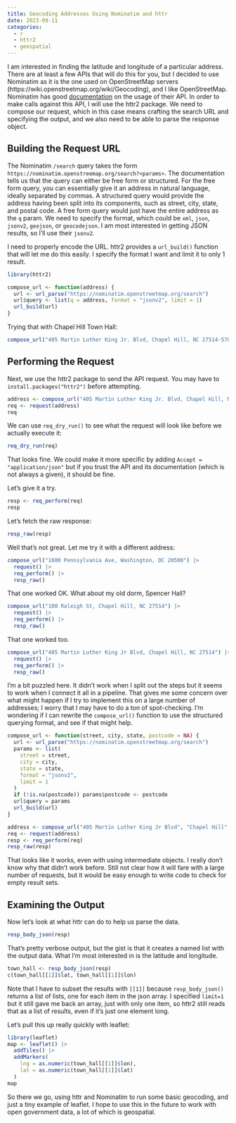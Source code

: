 ```yaml
---
title: Geocoding Addresses Using Nominatim and httr
date: 2023-09-11
categories:
  - r
  - httr2
  - geospatial
---
```


I am interested in finding the latitude and longitude of a particular address. There are at least a few APIs that will do this for you, but I decided to use Nominatim as it is the one used on OpenStreetMap servers (https://wiki.openstreetmap.org/wiki/Geocoding), and I like OpenStreetMap. Nominatim has good [documentation](https://nominatim.org/release-docs/develop/api/Overview/) on the usage of their API. In order to make calls against this API, I will use the httr2 package. We need to compose our request, which in this case means crafting the search URL and specifying the output, and we also need to be able to parse the response object.

## Building the Request URL

The Nominatim `/search` query takes the form `https://nominatim.openstreemap.org/search?<params>`. The documentation tells us that the query can either be free form or structured. For the free form query, you can essentially give it an address in natural language, ideally separated by commas. A structured query would provide the address having been split into its components, such as street, city, state, and postal code. A free form query would just have the entire address as the `q` param. We need to specify the format, which could be `xml`, `json`, `jsonv2`, `geojson`, or `geocodejson`. I am most interested in getting JSON results, so I'll use their `jsonv2`.

I need to properly encode the URL. httr2 provides a `url_build()` function that will let me do this easily. I specify the format I want and limit it to only 1 result.

```r
library(httr2)

compose_url <- function(address) {
  url <- url_parse("https://nominatim.openstreetmap.org/search")
  url$query <- list(q = address, format = "jsonv2", limit = 1)
  url_build(url)
}
```

Trying that with Chapel Hill Town Hall:

```r
compose_url("405 Martin Luther King Jr. Blvd, Chapel Hill, NC 27514-5705")
```

## Performing the Request 
Next, we use the httr2 package to send the API request. You may have to `install.packages("httr2")` before attempting.

```r
address <- compose_url("405 Martin Luther King Jr. Blvd, Chapel Hill, NC 27514-5705")
req <- request(address)
req
```
We can use `req_dry_run()` to see what the request will look like before we actually execute it:

```r
req_dry_run(req)
```

That looks fine. We could make it more specific by adding `Accept = "application/json"` but if you trust the API and its documentation (which is not always a given), it should be fine.

Let's give it a try.

```r
resp <- req_perform(req)
resp
```
Let's fetch the raw response:

```r
resp_raw(resp)
```

Well that's not great. Let me try it with a different address:
```r
compose_url("1600 Pennsylvania Ave, Washington, DC 20500") |> 
  request() |> 
  req_perform() |> 
  resp_raw()
```

That one worked OK. What about my old dorm, Spencer Hall?

```r
compose_url("100 Raleigh St, Chapel Hill, NC 27514") |> 
  request() |> 
  req_perform() |> 
  resp_raw()
```

That one worked too.

```r
compose_url("405 Martin Luther King Jr Blvd, Chapel Hill, NC 27514") |> 
  request() |> 
  req_perform() |> 
  resp_raw()
```

I'm a bit puzzled here. It didn't work when I split out the steps but it seems to work when I connect it all in a pipeline. That gives me some concern over what might happen if I try to implement this on a large number of addresses; I worry that I may have to do a ton of spot-checking. I'm wondering if I can rewrite the `compose_url()` function to use the structured querying format, and see if that might help.

```r
compose_url <- function(street, city, state, postcode = NA) {
  url <- url_parse("https://nominatim.openstreetmap.org/search")
  params <- list(
    street = street, 
    city = city, 
    state = state,
    format = "jsonv2",
    limit = 1
  )
  if (!is.na(postcode)) params$postcode <- postcode
  url$query = params
  url_build(url)
}

address <- compose_url("405 Martin Luther King Jr Blvd", "Chapel Hill", "NC", 27514)
req <- request(address)
resp <- req_perform(req)
resp_raw(resp)
```
That looks like it works, even with using intermediate objects. I really don't know why that didn't work before. Still not clear how it will fare with a large number of requests, but it would be easy enough to write code to check for empty result sets.

## Examining the Output
 
Now let's look at what httr can do to help us parse the data.

```r
resp_body_json(resp)
```
That's pretty verbose output, but the gist is that it creates a named list with the output data. What I'm most interested in is the latitude and longitude.

```r
town_hall <- resp_body_json(resp)
c(town_hall[[1]]$lat, town_hall[[1]]$lon)
```
Note that I have to subset the results with `[[1]]` because `resp_body_json()` returns a list of lists, one for each item in the json array. I specified `limit=1` but it still gave me back an array, just with only one item, so httr2 still reads that as a list of results, even if it's just one element long.

Let's pull this up really quickly with leaflet:

```r
library(leaflet)
map <- leaflet() |> 
  addTiles() |> 
  addMarkers(
    lng = as.numeric(town_hall[[1]]$lon),
    lat = as.numeric(town_hall[[1]]$lat)
  )
map
```


So there we go, using httr and Nominatim to run some basic geocoding, and just a tiny example of leaflet. I hope to use this in the future to work with open government data, a lot of which is geospatial.
